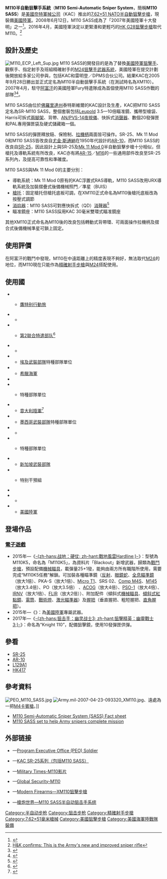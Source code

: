 {{noteTA
|G1=軍事
|G2=長度單位
|G3=Firearms
}}
{{Infobox Weapon
|name= M110半自動狙擊手系統<br />M110 Semi-Automatic Sniper System
|image= [[File:M110_ECP_Left.jpg|300px]]<br />[[File:M110_ECP_Right_Bipod.jpg|300px]]
|image_size= 
|caption= 後期版本的M110 SASS
|origin={{flagcountry|United States}}
|type= [[半自動步槍|半自動步槍]]<br/>[[狙擊步槍|狙擊步槍]]／[[精確射手步槍|精確射手步槍]]
<!-- Type selection -->
|is_ranged=yes
<!-- Service history -->
|used_by= 參看使用國
|service= 2007年－
|wars= [[阿富汗戰爭_(2001年－2021年)|阿富汗戰爭（2001年至現在）]]、[[伊拉克戰爭|伊拉克戰爭]] 
<!-- Production history -->
|designer= 
|design_date=
|manufacturer= [[奈特軍械公司|奈特軍械公司]]（KAC）
|production_date=
|number= 
|variants=
<!-- General specifications -->
|weight= 連[[兩腳架|兩腳架]]、瞄准鏡及滿彈的20發彈匣：6.94公斤（15.3[[磅|磅]]）
|length= 縮起槍托底板
* 不連[[抑制器|消聲器]]：1,029毫米（40.5英吋）
* 連消聲器：1,181毫米（46.5英吋）
|part_length= 508毫米（20英吋）
|crew=
<!-- Ranged weapon specifications --> 
|cartridge= [[7.62×51mm_NATO|7.62×51毫米NATO]]
|caliber= 7.62 毫米（.308 英吋）
|action= [[氣動式|直接導氣式]]、[[轉拴式槍栓|轉拴式槍栓]]
|mode= 半自動
|rate=
|velocity= 175[[格令|格令]]M118LR狙擊彈：783[[米每秒|米／秒]]（約2,571尺／秒）
|range= 800至1,000[[米_(单位)|-{zh-hans:米;zh-hant:米;zh-tw:公尺}-]]（874.89—1093.61[[码|码]]）
|max_range= 
|feed= 10或20發[[彈匣|彈匣]]
|sights= 可透過上[[機匣|機匣]]頂部的[[皮卡汀尼導軌|皮卡汀尼導軌]]安裝各種[[照準器|照準器]]
}}
'''M110半自動狙擊手系統'''（'''M110 Semi-Automatic Sniper System'''，簡稱'''M110 SASS'''）是[[美國|美國]][[奈特軍械公司|奈特軍械公司]]（KAC）推出的[[7.62×51mm_NATO|7.62×51 NATO]][[半自動步槍|半自動]][[狙擊步槍|狙擊步槍]]，現裝備[[美國陸軍|美國陸軍]]。2008年6月12日，M110 SASS成為了「2007年美國陸軍十大發明」之一<ref>{{Cite web |url=http://www.defenseindustrydaily.com/US-Army-Awards-Top-10-Inventions-of-2007-04997/ |title="US Army Awards Top 10 Inventions of 2007" |accessdate=2009-01-27 |archive-date=2020-08-11 |archive-url=https://web.archive.org/web/20200811224623/https://www.defenseindustrydaily.com/US-Army-Awards-Top-10-Inventions-of-2007-04997/ |dead-url=no }}</ref>。2016年4月，美國陸軍決定以更緊湊和更輕巧的[[HK_G28狙擊步槍|HK G28狙擊步槍]]取代M110。<ref>[http://www.armytimes.com/story/military/2016/04/08/hk-confirms-armys-new-and-improved-sniper-rifle/82788202/ H&K confirms: This is the Army's new and improved sniper rifle]</ref>

== 設計及歷史 ==
[[File:M110_ECP_Left_Sup.jpg|thumb]]
M110 SASS的開發目的是為了替換[[美國陸軍|美國陸軍]][[狙擊手|狙擊手]]、觀察手、指定射手及班組精確射手的[[M24狙擊手武器系統|M24狙擊手武器系統]]，美國陸軍在提交計劃後開放給多家公司參與，包括KAC和雷明登／DPMS合伙公司。結果KAC在2005年9月28日勝出並正式定名為M110半自動狙擊手系統（在測試時名為XM110）。2007年4月，駐守[[阿富汗|阿富汗]]的美國陸軍Fury特遣隊成為首個使用M110 SASS作戰的部隊<ref>{{Cite web |url=http://www.army.mil/-news/2007/04/23/2803-snipers-in-afghanistan-receive-new-weapon/ |title=Snipers in Afghanistan Receive New Weapon |accessdate=2009-01-27 |archive-date=2010-12-29 |archive-url=https://web.archive.org/web/20101229205430/http://www.army.mil/-news/2007/04/23/2803-snipers-in-afghanistan-receive-new-weapon/ |dead-url=no }}</ref><ref>{{cite web|url=http://www.military.com/features/0,15240,133272,00.html|title=Snipers in Afghanistan Get New Rifle - Military.com|accessdate=2009-01-27|archive-date=2008-05-20|archive-url=https://web.archive.org/web/20080520075206/http://www.military.com/features/0,15240,133272,00.html|dead-url=no}}</ref>。

M110 SASS由位於[[佛羅里達州|佛羅里達州]]泰特斯維爾的KAC設計及生產，KAC把M110 SASS定名為SR-M110 SASS，整個套裝包括[[洛伊波爾德公司|Leupold]] 3.5—10倍瞄准鏡、攜帶型槍袋、Harris可拆式[[兩腳架|兩腳架]]、背帶、[[AN/PVS-14夜視儀|AN/PVS-14夜視儀]]、快拆式[[抑制器|消聲器]]、數個20發彈匣和PAL專用彈匣袋及硬式儲藏箱一個。

M110 SASS的彈匣釋放鈕、保險制、[[拉機柄|拉機柄]]兩面皆可操作。SR-25、Mk 11 Mod 0和M110 SASS皆改良自[[尤金·斯通納|尤金·斯通納]]在1950年代設計的[[AR-10自動步槍|AR-10]]，而M110 SASS的改良自[[SR-25狙擊步槍|SR-25]]，因此設計上與SR-25及[[SR-25狙擊步槍#美國海軍|Mk 11 Mod 0]]半自動狙擊步槍十分相似，但槍托及導軌系統有所改良，KAC亦有將[[AR-15自動步槍|AR-15]]／[[M16突擊步槍|M16]]的一些通用部件改良至SR-25系列內，及提高可靠性和準確度。

M110 SASS與Mk 11 Mod 0的主要分別：
* 導軌系統：Mk 11 Mod 0原有的KAC浮置式RAS導軌，M110 SASS改用URX導軌系統及加裝摺疊式後備機械照門／準星（BUIS）
* [[槍托|槍托]]：固定槍托但槍托底板可調，在XM110正式命名為M110後槍托底板改為按壓式調節
* [[消焰器|消焰器]]：M110 SASS可對應快拆式（QD）[[抑制器|消聲器]]<ref>{{cite web|url=http://www.knightarmco.com/sr_m_110_suppressor.html|title=knightarmco.com-SR-M110快拆式消聲器|publisher=|date=|accessdate=2009-01-28|deadurl=yes|archiveurl=https://web.archive.org/web/20090130133140/http://knightarmco.com/sr_m_110_suppressor.html|archivedate=2009-01-30}}</ref>
* 瞄准鏡座：M110 SASS採用KAC 30毫米雙環式瞄准鏡座

其他XM110正式命名為M110後的改良包括轉動式背帶環、可兩面操作拉機柄及摺合式後備機械準星可鎖上固定。

==使用評價==
在阿富汗的戰鬥中發現，M110在中遠距離上的精度表現不夠好，無法取代[[M24狙擊手武器系統|M24]]的地位，而M110現在只能作為[[精確射手步槍|精確射手步槍]]與[[M24狙擊手武器系統|M24]]搭配使用。

== 使用國 ==
* {{flag|Argentina}}
** {{tsl|en|Argentine Federal Police|阿根廷聯邦警察}}[[鷹特别行動旅|鷹特别行動旅]]
* {{flag|Brazil}}
** {{tsl|en|Brazilian Army|巴西陸軍}}
* {{flag|Canada}}
**{{tsl|en|Canadian Special Operations Forces Command|加拿大特种部队司令部}}[[第2联合特遣部队|第2联合特遣部队]]<ref>{{Cite web |url=https://www.militaryfactory.com/special-forces/canadian-joint-task-force-2-special-forces-weapons.asp |title=存档副本 |accessdate=2019-09-26 |archive-date=2020-09-30 |archive-url=https://web.archive.org/web/20200930102750/https://www.militaryfactory.com/special-forces/canadian-joint-task-force-2-special-forces-weapons.asp |dead-url=no }}</ref>
* {{flag|Colombia}}
** {{tsl|en|Colombian Army|哥倫比亞陸軍}}
* {{flag|Egypt}}
** [[埃及武裝部隊|埃及武裝部隊]]特種部隊單位
* {{flag|Greece}}
** [[希臘海軍|希臘海軍]]{{tsl|en|Underwater Demolition Command|水下爆破指揮部}}
* {{flag|Guinea}}
* {{flag|Hungary}}
** {{tsl|en|Military of Hungary|匈牙利武裝部隊}}特種部隊單位
* {{flag|Italy|name=意大利}}
** [[意大利陸軍|意大利陸軍]]{{tsl|en|9th Parachute Assault Regiment|第9傘降突擊團}}<ref>{{Cite web |url=https://sites.google.com/site/worldinventory/wiw_eu_italy |title=存档副本 |accessdate=2017-03-03 |archive-date=2017-03-03 |archive-url=https://web.archive.org/web/20170303202433/https://sites.google.com/site/worldinventory/wiw_eu_italy |dead-url=no }}</ref>
* {{flag|Mexico}}
** [[墨西哥武裝部隊|墨西哥武裝部隊]]特種部隊單位
* {{flag|Poland}}
** {{tsl|en|Polish Special Forces|波蘭特種部隊}}
* {{flag|Romania}}
** {{tsl|en|Military of Romania|羅馬尼亞武裝部隊}}特種部隊單位
* {{flag|Singapore}}
** [[新加坡武裝部隊|新加坡武裝部隊]]
* {{flag|Spain}}
** {{tsl|en|Mossos d'Esquadra|加泰羅尼亞騎警}}特别干預組
* {{flag|Thailand}}
* {{flag|Turkey}}
** {{tsl|en|General Staff of the Republic of Turkey|土耳其共和國總參謀部}}{{tsl|en|Special Forces Command (Turkey)|特種部隊指揮部 (土耳其)|特種部隊指揮部}}
* {{flag|USA}}
** [[美國陸軍|美國陸軍]]

== 登場作品 ==

=== [[電子遊戲|電子遊戲]] ===
* 2015年—《[[战地：硬仗|-{zh-hans:战地：硬仗; zh-hant:戰地風雲Hardline;}-]]》：型號為M110K5，命名為「M110K5」，為資料片「Blackout」新增武器，歸類為[[戰鬥步槍|戰鬥步槍]]，預設配備[[機械瞄具|機械瞄具]]，載彈量25+1發，能夠由兩方所有職階所使用，需要完成“M110K5任務”解鎖。可加裝各種瞄準鏡（[[紅點鏡|反射]]、[[眼鏡蛇紅點鏡|眼鏡蛇]]、[[全息瞄準鏡|全息瞄準鏡]]（放大1倍）、PKA-S（放大1倍）、[[Aimpoint_Micro紅點鏡|Micro T1]]、SRS 02、[[Aimpoint_Comp_M4紅點鏡|Comp M4S]]、[[C79光學瞄準鏡|M145]]（放大3.4倍）、PO（放大3.5倍） 、[[先進戰鬥光學瞄準鏡|ACOG]]（放大4倍）、[[PSO-1光學瞄準鏡|PSO-1]]（放大4倍）、[[夜視儀|IRNV]]（放大1倍）、[[熱成像儀|FLIR]]（放大2倍））、附加配件（傾斜式[[機械瞄具|機械瞄具]]、[[加固微型反射式瞄準鏡|傾斜式紅點鏡]]、[[電筒|電筒]]、[[戰術燈|戰術燈]]、[[激光指示器|激光瞄準器]]）及[[輔助握把|握把]]（垂直握把、粗短握把、[[直角前握把|直角握把]]）。
* 2015年—《{{tsl|en|Squad (video game)|小隊 (電子遊戲)|小隊}}》：為[[美國陸軍|美國陸軍]]專屬武器。
* 2017年—《[[狙擊手：幽靈戰士3|-{zh-hans:狙击手：幽灵战士3; zh-hant:狙擊精英：幽靈戰士3;}-]]》：命名為“Knight 110”，配備狙擊鏡，使用10發彈匣供彈。

== 參看 ==
* [[SR-25狙擊步槍|SR-25]]
* [[AR-10自動步槍|AR-10]]
* [[L129A1精確射手步槍|L129A1]]
* [[HK417自動步槍|HK417]]

== 參考資料 ==
[[File:PEO_M110_SASS.jpg|left]]
[[File:Army.mil-2007-04-23-093320_XM110.jpg|right]]、遠處為一把[[M4卡賓槍|M4卡賓槍]]。]]
<div class="references-small">
<references />
* [https://web.archive.org/web/20080910071953/http://peosoldier.army.mil/factsheets/SW_CSW_M110.pdf M110 Semi-Automatic Sniper System (SASS) Fact sheet]
* [https://web.archive.org/web/20120205023447/http://www.pica.army.mil/PicatinnyPublic/highlights/archive/2007/11-02-07-2.asp M110 SASS set to help Army snipers complete mission]
</div>

== 外部链接 ==
{{commons|M110 Semi-Automatic Sniper System}}
* {{en icon}}—[https://web.archive.org/web/20081011031006/http://peosoldier.army.mil/ Program Executive Office (PEO) Soldier]
* {{en icon}}—[https://web.archive.org/web/20090120204403/http://knightarmco.com/images/sr25.html KAC SR-25系列（包括M110 SASS）]
* {{en icon}}—[https://web.archive.org/web/20071123201953/http://www.militarytimes.com/multimedia/video/20071026_rc_m110sniperrifle Military Times-M110影片]
* {{en icon}}—[http://www.globalsecurity.org/military/systems/ground/mk11.htm Global Security-M110] {{Wayback|url=http://www.globalsecurity.org/military/systems/ground/mk11.htm |date=20201222014254 }}
* {{en icon}}—[https://web.archive.org/web/20100629122151/http://world.guns.ru/sniper/sn13-e.htm Modern Firearms—XM110狙擊步槍]
* {{zh icon}}—[http://pewpewpew.work/usa/kackmc/sass.htm 槍炮世界—M110 SASS半自动狙击手系统] {{Wayback|url=http://pewpewpew.work/usa/kackmc/sass.htm |date=20191225012539 }}

{{AR15etc}}
{{ModernUSInfWeaponsNav}}

[[Category:半自动步枪|Category:半自动步枪]]
[[Category:狙击步枪|Category:狙击步枪]]
[[Category:精確射手步槍|Category:精確射手步槍]]
[[Category:7.62×51毫米槍械|Category:7.62×51毫米槍械]]
[[Category:美國狙擊步槍|Category:美國狙擊步槍]]
[[Category:美國海軍陸戰隊裝備|Category:美國海軍陸戰隊裝備]]